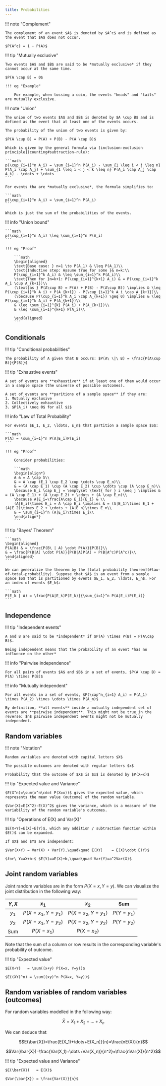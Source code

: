 ```yaml
---
title: Probabilities
---
```


!!! note "Complement"

    The complement of an event $A$ is denoted by $A^c$ and is defined as the event that $A$ does not occur.

    $P(A^c) = 1 - P(A)$

!!! tip "Mutually exclusive"

    Two events $A$ and $B$ are said to be *mutually exclusive* if they cannot occur at the same time.

    $P(A \cap B) = 0$

    !!! eg "Example"

        For example, when tossing a coin, the events "heads" and "tails" are mutually exclusive.

!!! note "Union"

    The union of two events $A$ and $B$ is denoted by $A \cup B$ and is defined as the event that at least one of the events occurs.

    The probability of the union of two events is given by:

    $P(A \cup B) = P(A) + P(B) - P(A \cap B)$

    Which is given by the general formula via [inclusion-exclusion principle](counting#subtraction-rule):

    ```math
    p(\cup_{i=1}^n A_i) = \sum_{i=1}^n P(A_i) - \sum_{1 \leq i < j \leq n} P(A_i \cap A_j) + \sum_{1 \leq i < j < k \leq n} P(A_i \cap A_j \cap A_k) - \cdots + \cdots
    ```

    For events tha are *mutually exclusive*, the formula simplifies to:

    ```math
    p(\cup_{i=1}^n A_i) = \sum_{i=1}^n P(A_i)
    ```

    Which is just the sum of the probabilities of the events.

!!! info "Union bound"

    ```math
    p(\cup_{i=1}^n A_i) \leq \sum_{i=1}^n P(A_i)
    ```

    !!! eg "Proof"

        ```math
        \begin{aligned}
        \text{Base case: } n=1 \to P(A_1) & \leq P(A_1)\\
        \text{Inductive step: Assume true for some }& n=k:\\
        P(\cup_{i=1}^k A_i) & \leq \sum_{i=1}^k P(A_i)\\
        \text{Then for }n=k+1: P(\cup_{i=1}^{k+1} A_i) & = P(\cup_{i=1}^k A_i \cup A_{k+1})\\
        (\text{as } P(A\cup B) = P(A) + P(B) - P(A\cup B)) \implies & \leq P(\cup_{i=1}^k A_i) + P(A_{k+1}) - P(\cup_{i=1}^k A_i \cap A_{k+1})\\
        (\because P(\cup_{i=1}^k A_i \cap A_{k+1}) \geq 0) \implies & \leq P(\cup_{i=1}^k A_i) + P(A_{k+1})\\
        & \leq \sum_{i=1}^{k} P(A_i) + P(A_{k+1})\\
        & \leq \sum_{i=1}^{k+1} P(A_i)\\

        \end{aligned}
        ```

## Conditionals

!!! tip "Conditional probabilities"

    The probability of A given that B occurs: $P(A\ \|\ B) = \frac{P(A\cup B)}{P(B)}$

!!! tip "Exhaustive events"

    A set of events are **exhaustive** if at least one of them would occur in a sample space (the universe of possible outcomes).

    A set of events are **paritions of a sample space** if they are:
    1. Mutually exclusive
    2. Collectively exhaustive
    3. $P(A_i) \neq 0$ for all $i$

!!! info "Law of Total Probability"

    For events $E_1, E_2, \ldots, E_n$ that partition a sample space $S$:

    ```math
    P(A) = \sum_{i=1}^n P(A|E_i)P(E_i)
    ```

    !!! eg "Proof"

        Consider probabilities:

        ```math
        \begin{align*}
        A & = A \cap S\\
        & = A \cap (E_1 \cup E_2 \cup \cdots \cup E_n)\\
        & = (A \cap E_1) \cup (A \cap E_2) \cup \cdots \cup (A \cap E_n)\\
        \because E_i \cap E_j = \emptyset \text{ for } i \neq j \implies & = (A \cap E_1) + (A \cap E_2) + \cdots + (A \cap E_n)\\
        \because A|E_i=\frac{A\cap E_i}{E_i} & \\
        (A|E_i)\times E_i = A \cap E_i \implies & = (A|E_1)\times E_1 + (A|E_2)\times E_2 + \cdots + (A|E_n)\times E_n\\
        & = \sum_{i=1}^n (A|E_i)\times E_i\\
        \end{align*}
        ```

!!! tip "Bayes' Theorem"
    
    ```math    
    \begin{aligned}
    P(A|B) & = \frac{P(B\ | A) \cdot P(A)}{P(B)}\\
    & = \frac{P(B|A) \cdot P(A)}{P(B|A)P(A) + P(B|A^c)P(A^c)}\\
    \end{aligned}
    ```

    We can generalize the theorem by the [total probability theorem](#law-of-total-probability). Suppose that $A$ is an event from a sample space $S$ that is partitioned by events $E_1, E_2, \ldots, E_n$. For an index of events $E_k$:

    ```math
    P(E_k | A) = \frac{P(A|E_k)P(E_k)}{\sum_{i=1}^n P(A|E_i)P(E_i)}
    ```

## Independence

!!! tip "Independent events"

    A and B are said to be *independent* if $P(A) \times P(B) = P(A\cap B)$.

    Being independent means that the probability of an event *has no influence on the other*

!!! info "Pairwise independence"

    For all pairs of events $A$ and $B$ in a set of events, $P(A \cap B) = P(A) \times P(B)$

!!! info "Mutually independent"

    For all events in a set of events, $P(\cap^n_{i=1} A_i) = P(A_1) \times P(A_2) \times \cdots \times P(A_n)$

    By definition, **all events** inside a mutually independent set of events are **pairwise independent**. This might not be true in the reverse: $n$ pairwise independent events might not be mutually independent.


## Random variables

!!! note "Notation"

    Random variables are denoted with capital letters $X$

    The possible outcomes are denoted with regular letters $x$

    Probability that the outcome of $X$ is $x$ is denoted by $P(X=x)$


!!! tip "Expected value and Variance"

    $E(X^n)=\sum(x^n\cdot P(X=x))$ gives the expected value, which represents the mean value (outcome) of the random variable.

    $Var(X)=E(X^2)-E(X)^2$ gives the variance, which is a measure of the variability of the random variable's outcomes.



!!! tip "Operations of E(X) and Var(X)"

    $E(X+Y)=E(X)+E(Y)$, which any addition / subtraction function within $E()$ can be expanded.

    If $X$ and $Y$ are independent:

    $Var(X+Y) = Var(X) + Var(Y),\quad\quad E(XY)    = E(X)\cdot E(Y)$

    $for\ Y=aX+b:$ $E(Y)=aE(X)+b,\quad\quad Var(Y)=a^2Var(X)$





## Joint random variables

Joint random variables are in the form $P(X=x, Y=y)$. We can visualize the joint distribution in the following way:



| $Y, X$ | $x_1$ | $x_2$ | Sum |
| :---: | :---: | :---: | :---: |
| $y_1$ | $P(X=x_1, Y=y_1)$ | $P(X=x_2, Y=y_1)$ | $P(Y=y_1)$ |
| $y_2$ | $P(X=x_1, Y=y_2)$ | $P(X=x_2, Y=y_2)$ | $P(Y=y_2)$ |
| Sum | $P(X=x_1)$ | $P(X=x_2)$ |  |




Note that the sum of a column or row results in the corresponding variable's probability of outcome.


!!! tip "Expected value"

    $E(X+Y)   = \sum((x+y) P(X=x, Y=y))$

    $E((XY)^n) = \sum((xy)^n P(X=x, Y=y))$




## Random variables of random variables (outcomes)

For random variables modelled in the following way:
```math
\bar{X}=X_1+X_2+\dots+X_n
```
We can deduce that:
```math
E(\bar{X})=\frac{E(X_1)+\dots+E(X_n)}{n}=\frac{nE(X)}{n}
```
```math
Var(\bar{X})=\frac{Var(X_1)+\dots+Var(X_n)}{n^2}=\frac{nVar(X)}{n^2}
```


!!! tip "Expected value and Variance"

    $E(\bar{X})   = E(X)$

    $Var(\bar{X}) = \frac{Var(X)}{n}$
